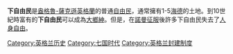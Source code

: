 '''下自由民'''是[[盎格魯-薩克遜英格蘭|盎格魯-薩克遜英格蘭]]的普通[[自由民|自由民]]，通常擁有1-5[[海德|海德]]的土地。到10世紀時富有的'''下自由民'''可以成為[[大鄉紳|大鄉紳]]。但是，在[[诺曼征服英格兰|諾曼征服]]後許多下自由民失去了[[人身自由|人身自由]]。

[[Category:英格兰历史|Category:英格兰历史]]
[[Category:七国时代|Category:七国时代]]
[[Category:英格兰封建制度|Category:英格兰封建制度]]